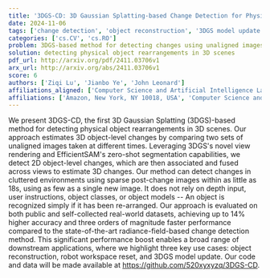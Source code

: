 ```yaml
---
title: '3DGS-CD: 3D Gaussian Splatting-based Change Detection for Physical Object Rearrangement'
date: 2024-11-06
tags: ['change detection', 'object reconstruction', '3DGS model update', 'robot workspace reset', '3D scenes', 'physical object rearrangement', '3D Gaussian Splatting', 'zero-shot segmentation', 'real-world datasets', '3D changes', 'cluttered environments', '2D object-level changes']
categories: ['cs.CV', 'cs.RO']
problem: 3DGS-based method for detecting changes using unaligned images
solution: detecting physical object rearrangements in 3D scenes
pdf_url: http://arxiv.org/pdf/2411.03706v1
arx_url: http://arxiv.org/abs/2411.03706v1
score: 6
authors: ['Ziqi Lu', 'Jianbo Ye', 'John Leonard']
affiliations_aligned: ['Computer Science and Artificial Intelligence Laboratory, Massachusetts Institute of Technology, Cambridge, MA 02139, USA', 'Amazon, New York, NY 10018, USA', 'Computer Science and Artificial Intelligence Laboratory, Massachusetts Institute of Technology, Cambridge, MA 02139, USA']
affiliations: ['Amazon, New York, NY 10018, USA', 'Computer Science and Artificial Intelligence Laboratory, Massachusetts Institute of Technology, Cambridge, MA 02139, USA']
---
```



We present 3DGS-CD, the first 3D Gaussian Splatting (3DGS)-based method for detecting physical object rearrangements in 3D scenes. Our approach estimates 3D object-level changes by comparing two sets of unaligned images taken at different times. Leveraging 3DGS's novel view rendering and EfficientSAM's zero-shot segmentation capabilities, we detect 2D object-level changes, which are then associated and fused across views to estimate 3D changes. Our method can detect changes in cluttered environments using sparse post-change images within as little as 18s, using as few as a single new image. It does not rely on depth input, user instructions, object classes, or object models -- An object is recognized simply if it has been re-arranged. Our approach is evaluated on both public and self-collected real-world datasets, achieving up to 14% higher accuracy and three orders of magnitude faster performance compared to the state-of-the-art radiance-field-based change detection method. This significant performance boost enables a broad range of downstream applications, where we highlight three key use cases: object reconstruction, robot workspace reset, and 3DGS model update. Our code and data will be made available at https://github.com/520xyxyzq/3DGS-CD.